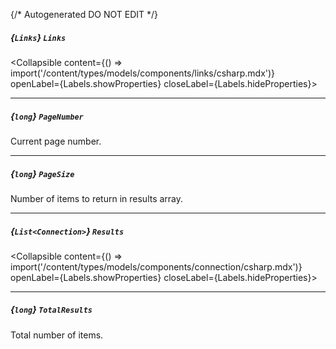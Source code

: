{/* Autogenerated DO NOT EDIT  */}

##### *{`Links`}* `Links`
<Collapsible content={() => import('/content/types/models/components/links/csharp.mdx')} openLabel={Labels.showProperties} closeLabel={Labels.hideProperties}>
</Collapsible>

---
##### *{`long`}* `PageNumber`
Current page number.

---
##### *{`long`}* `PageSize`
Number of items to return in results array.

---
##### *{`List<Connection>`}* `Results`
<Collapsible content={() => import('/content/types/models/components/connection/csharp.mdx')} openLabel={Labels.showProperties} closeLabel={Labels.hideProperties}>
</Collapsible>

---
##### *{`long`}* `TotalResults`
Total number of items.


